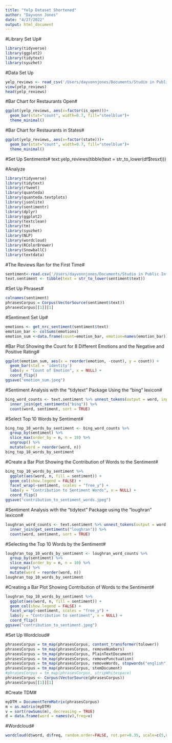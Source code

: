 ```yaml
---
title: "Yelp Dataset Shortened"
author: "Dayvonn Jones"
date: "4/27/2022"
output: html_document
---
```


#Library Set Up#
```r
library(tidyverse)
library(ggplot2)
library(tidytext)
library(syuzhet)
```
#Data Set Up
```r
yelp_reviews <- read_csv('/Users/dayvonnjones/Documents/Studio in Public Informatics/Studio Final Project/Yelp Dataset Shortened.csv')
view(yelp_reviews)
head(yelp_reviews)
```

#Bar Chart for Restaurants Open#
```r
ggplot(yelp_reviews, aes(x=factor(is_open)))+
  geom_bar(stat="count", width=0.7, fill="steelblue")+
  theme_minimal()
```

#Bar Chart for Restaurants in States#
```r
ggplot(yelp_reviews, aes(x=factor(state)))+
  geom_bar(stat="count", width=0.7, fill="steelblue")+
  theme_minimal()
```

#Set Up Sentiments#
text.yelp_reviews(tibble(text = str_to_lower(df$tesxt)))

#Analyze
```r
library(tidyverse)
library(tidytext)
library(rtweet)
library(quanteda)
library(quanteda.textplots)
library(jsonlite)
library(sentimentr)
library(dplyr)
library(ggplot2)
library(textclean)
library(tm)
library(syuzhet)
library(NLP)
library(wordcloud)
library(RColorBrewer)
library(SnowballC)
library(textdata)
```

#The Reviews Ran for the First Time#
```r
sentiment<-read.csv('/Users/dayvonnjones/Documents/Studio in Public Informatics/Studio Final Project/Yelp Dataset Shortened.csv')
text.sentiment <- tibble(text = str_to_lower(sentiment$text))
```

#Set Up Phrases#
```r
colnames(sentiment)
phrasesCorpus = Corpus(VectorSource(sentiment$text))
phrasesCorpus[[1]][1]
```
#Sentiment Set Up#
```r
emotions <- get_nrc_sentiment(sentiment$text)
emotion_bar <- colSums(emotions)
emotion_sum <-data.frame(count=emotion_bar, emotion=names(emotion_bar))
```

#Bar Plot Showing the Count for 8 Different Emotions and the Negative and Positive Rating#
```r
ggplot(emotion_sum, aes(x = reorder(emotion, -count), y = count)) + 
  geom_bar(stat = 'identity')
  labs(y = "Count of Emotion", x = NULL) + 
  coord_flip()
ggsave("emotion_sum.jpeg")
```

#Sentiment Analysis with the "tidytext" Package Using the "bing" lexicon#
```r
bing_word_counts <- text.sentiment %>% unnest_tokens(output = word, input = text) %>%
  inner_join(get_sentiments("bing")) %>%
  count(word, sentiment, sort = TRUE)
```

#Select Top 10 Words by Sentiment#
```r
bing_top_10_words_by_sentiment <- bing_word_counts %>% 
  group_by(sentiment) %>% 
  slice_max(order_by = n, n = 10) %>% 
  ungroup() %>% 
  mutate(word = reorder(word, n)) 
bing_top_10_words_by_sentiment
```

#Create a Bar Plot Showing the Contribution of Words to the Sentiment#
```r
bing_top_10_words_by_sentiment %>% 
  ggplot(aes(word, n, fill = sentiment)) + 
  geom_col(show.legend = FALSE) + 
  facet_wrap(~sentiment, scales = "free_y") + 
  labs(y = "Contribution to Sentiment Words", x = NULL) + 
  coord_flip()
ggsave("contribution_to_sentiment_words.jpeg")
```
#Sentiment Analysis with the "tidytext" Package using the "loughran" lexicon#
```r
loughran_word_counts <- text.sentiment %>% unnest_tokens(output = word, input = text) %>%
  inner_join(get_sentiments("loughran")) %>%
  count(word, sentiment, sort = TRUE)
```
#Selecting the Top 10 Words by the Sentiment#
```r
loughran_top_10_words_by_sentiment <- loughran_word_counts %>% 
  group_by(sentiment) %>% 
  slice_max(order_by = n, n = 10) %>% 
  ungroup() %>%
  mutate(word = reorder(word, n))
loughran_top_10_words_by_sentiment
```

#Creating a Bar Plot Showing Contribution of Words to the Sentiment#
```r
loughran_top_10_words_by_sentiment %>% 
  ggplot(aes(word, n, fill = sentiment)) + 
  geom_col(show.legend = FALSE) + 
  facet_wrap(~sentiment, scales = "free_y") + 
  labs(y = "Contribution to sentiment", x = NULL) + 
  coord_flip()
ggsave("contribution_to_sentiment.jpeg")
```

#Set Up Wordcloud#
```r
phrasesCorpus = tm_map(phrasesCorpus, content_transformer(tolower))
phrasesCorpus = tm_map(phrasesCorpus, removeNumbers)
phrasesCorpus = tm_map(phrasesCorpus, PlainTextDocument)
phrasesCorpus = tm_map(phrasesCorpus, removePunctuation)
phrasesCorpus = tm_map(phrasesCorpus, removeWords, stopwords("english"))
phrasesCorpus = tm_map(phrasesCorpus, stemDocument)
#phrasesCorpus = tm_map(phrasesCorpus, stripWhitespace)
phrasesCorpus <- Corpus(VectorSource(phrasesCorpus))
phrasesCorpus[[1]][1]
```

#Create TDM#
```r
myDTM = DocumentTermMatrix(phrasesCorpus)
m = as.matrix(myDTM)
v = sort(rowSums(m), decreasing = TRUE)
d = data.frame(word = names(v),freq=v)
```

#Wordcloud#
```r
wordcloud(d$word, d$freq, random.order=FALSE, rot.per=0.35, scale=c(5,0.5), max.words=100, colors=brewer.pal(8, "Dark2") )
```